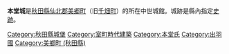 {{japanese|japanese=本堂城|kana=ほんどうじょう|romaji=Hondō-jō}}

'''本堂城'''是[[秋田縣|秋田縣]][[仙北郡|仙北郡]][[美郷町_(秋田縣)|美郷町]]（旧[[千畑町|千畑町]]）的所在中世城館。城跡是縣內指定[[史跡|史跡]]。
{{DEFAULTSORT:Hondou Jou}}
[[Category:秋田縣城堡|Category:秋田縣城堡]]
[[Category:室町時代建築|Category:室町時代建築]]
[[Category:本堂氏|Category:本堂氏]]
[[Category:出羽國|Category:出羽國]]
[[Category:美鄉町_(秋田縣)|Category:美鄉町 (秋田縣)]]